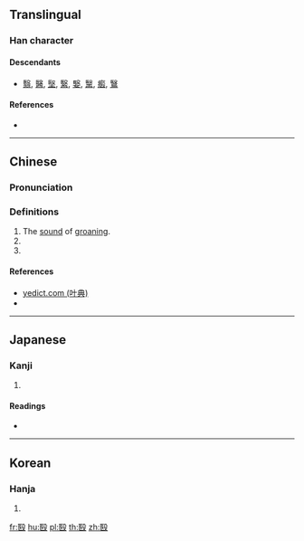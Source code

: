 ==Translingual==

===Han character===
{{Han char|rn=79|rad=殳|as=07|sn=11|four=|canj=SKHNE,XSKHN|ids=⿰医殳}}

====Descendants====
* [[翳]], [[醫]], [[㙠]], [[繄]], [[嫛]], [[黳]], [[㿄]], [[鷖]]

====References====
* {{Han ref|kx=0585.070|dkj=16634|dj=0978.010|hdz=32159.090|uh=6BB9|ud=27577}}

----

==Chinese==
{{zh-forms}}

===Pronunciation===
{{zh-pron
|m=yì
|c=ai3
|mc=y
|oc=y
|ma=
|cat=v,pn,part
}}

===Definitions===
{{zh-hanzi}}

# The [[sound]] of [[groan]]ing.
# {{n-g|Used in the [[name]] of one of the ''Stone Drum Poems'' ({{w2|zh|石鼓文}}), in the word {{m|zh|汧殹}}.}}
# {{n-g|A particle used in the middle or at the end of sentences. Similar to {{m|zh|也}} and {{m|zh|兮}}.}}

====References====
* [http://yedict.com/htm/6B/6BB9.htm yedict.com (叶典)]
* {{R:twedu|C05910}}

----

==Japanese==

===Kanji===
{{ja-kanji|grade=|rs=殳07}}

# {{defn|lang=ja|sort=殳07}}

====Readings====
* {{ja-readings|on=[[えい]] (ei)|kun=[[うちあたるこえ]] (uchiatarukoe), [[みにくいすがた]] (minikuisugata)}}

----

==Korean==

===Hanja===
{{ko-hanja|hangeul=예|eumhun=|rv=ye|mr=ye|y=yey}}

# {{defn|lang=ko|sort=殳07}}

[[fr:殹]]
[[hu:殹]]
[[pl:殹]]
[[th:殹]]
[[zh:殹]]